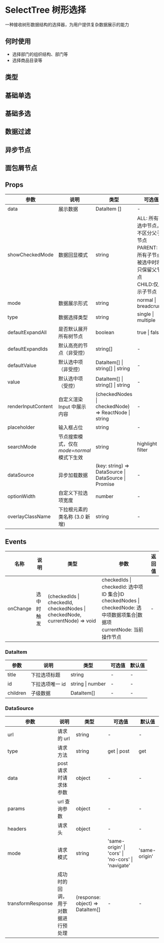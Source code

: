 # SelectTree 树形选择

一种接收树形数据结构的选择器，为用户提供复杂数据展示的能力

## 何时使用

- 选择部门的组织结构、部门等
- 选择商品目录等

## 类型

## 基础单选


<DemoSingle />

## 基础多选


<DemoMultiple />

## 数据过滤


<DemoFilter />

## 异步节点


<DemoAsync />

## 面包屑节点


<DemoBread />

## Props

| 参数               | 说明                                      | 类型                                                 | 可选值                                                                                                     | 默认值 |
| ------------------ | ----------------------------------------- | ---------------------------------------------------- | ---------------------------------------------------------------------------------------------------------- | ------ |
| data               | 展示数据                                  | DataItem []                                          | -                                                                                                          | -      |
| showCheckedMode    | 数据回显模式                              | string                                               | ALL: 所有被选中节点，不区分父子节点 <br/>PARENT: 当所有子节点被选中时将只保留父节点<br/>CHILD:仅显示子节点 | ALL    |
| mode               | 数据展示形式                              | string                                               | normal \| breadcrumb                                                                                       | normal |
| type               | 数据选择类型                              | string                                               | single \| multiple                                                                                         | single |
| defaultExpandAll   | 是否默认展开所有树节点                    | boolean                                              | true \| false                                                                                              | false  |
| defaultExpandIds   | 默认高亮的节点（非受控）                  | string[]                                             | -                                                                                                          | -      |
| defaultValue       | 默认选中项 （非受控）                     | DataItem[] \| string[] \| string                     | -                                                                                                          | -      |
| value              | 默认选中项 （受控）                       | DataItem[] \| string[] \| string                     | -                                                                                                          | -      |
| renderInputContent | 自定义渲染 Input 中展示内容               | (checkedNodes \| checkedNode) => ReactNode \| string | -                                                                                                          | -      |
| placeholder        | 输入框占位                                | string                                               | -                                                                                                          | 请选择 |
| searchMode         | 节点搜索模式，仅在*mode=normal*模式下生效 | string                                               | highlight \| filter                                                                                        | -      |
| dataSource         | 异步加载数据                              | (key: string) => DataSource \| DataSource \| Promise | -                                                                                                          | -      |
| optionWidth        | 自定义下拉选项宽度                        | number                                               | -                                                                                                          |        |
| overlayClassName   | 下拉根元素的类名称 (3.0 新增)             | string                                               | -                                                                                                          | -      |

<!-- | expandIds        | 默认高亮的节点（受控）                    | string[]                                                                    | -                                                                                                          | -      | -->

## Events

| 名称     | 说明       | 类型                                                                        | 参数                                                                                                                                    | 返回值 |
| -------- | ---------- | --------------------------------------------------------------------------- | --------------------------------------------------------------------------------------------------------------------------------------- | ------ |
| onChange | 选中时触发 | (checkedIds \| checkedId, checkedNodes \| checkedNode, currentNode) => void | checkedIds \| checkedId: 选中项 ID 集合\|ID <br/> checkedNodes \| checkedNode: 选中项数据项集合\|数据项 <br/> currentNode: 当前操作节点 | -      |

### DataItem

| 参数     | 说明            | 类型             | 可选值 | 默认值 |
| -------- | --------------- | ---------------- | ------ | ------ |
| title    | 下拉选项标题    | string           | -      | -      |
| id       | 下拉选项唯一 id | string \| number | -      | -      |
| children | 子级数据        | DataItem[]       | -      | -      |

### DataSource

| 参数              | 说明                               | 类型                             | 可选值                                             | 默认值        |
| ----------------- | ---------------------------------- | -------------------------------- | -------------------------------------------------- | ------------- |
| url               | 请求的 url                         | string                           | -                                                  | -             |
| type              | 请求方法                           | string                           | get \| post                                        | get           |
| data              | post 请求时请求体参数              | object                           | -                                                  | -             |
| params            | url 查询参数                       | object                           | -                                                  | -             |
| headers           | 请求头                             | object                           | -                                                  | -             |
| mode              | 请求模式                           | string                           | 'same-origin' \| 'cors' \| 'no-cors' \| 'navigate' | 'same-origin' |
| transformResponse | 成功时的回调，用于对数据进行预处理 | (response: object) => DataItem[] | -                                                  | -             |
